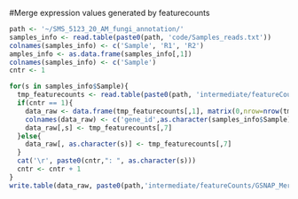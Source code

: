 #Merge expression values generated by featurecounts  
```r
path <- '~/SMS_5123_20_AM_fungi_annotation/'
samples_info <- read.table(paste0(path, 'code/Samples_reads.txt'))
colnames(samples_info) <- c('Sample', 'R1', 'R2')
amples_info <- as.data.frame(samples_info[,1])
colnames(samples_info) <- c('Sample')
cntr <- 1

for(s in samples_info$Sample){
  tmp_featurecounts <- read.table(paste0(path, 'intermediate/featureCounts/GSNAP_Merged_XenofilteR_assembly1/',s,'/count-s-2'), header = T, skip = 1)
  if(cntr == 1){
    data_raw <- data.frame(tmp_featurecounts[,1], matrix(0,nrow=nrow(tmp_featurecounts), ncol=nrow(samples_info), byrow = T))
    colnames(data_raw) <- c('gene_id',as.character(samples_info$Sample))
    data_raw[,s] <- tmp_featurecounts[,7]
  }else{
    data_raw[, as.character(s)] <- tmp_featurecounts[,7]
  }
  cat('\r', paste0(cntr,": ", as.character(s)))
  cntr <- cntr + 1
}
write.table(data_raw, paste0(path,'intermediate/featureCounts/GSNAP_Merged_XenofilteR_assembly1/merged_gene_counts.txt'), col.names = T, row.names = F, quote = F, sep = '\t')
```
